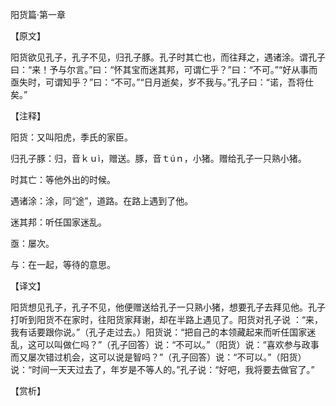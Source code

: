 

阳货篇·第一章

【原文】

阳货欲见孔子，孔子不见，归孔子豚。孔子时其亡也，而往拜之，遇诸涂。谓孔子曰：“来！予与尔言。”曰：“怀其宝而迷其邦，可谓仁乎？”曰：“不可。”“好从事而亟失时，可谓知乎？”曰：“不可。”“日月逝矣，岁不我与。”孔子曰：“诺，吾将仕矣。”

【注释】

阳货：又叫阳虎，季氏的家臣。

归孔子豚：归，音ｋｕì，赠送。豚，音ｔúｎ，小猪。赠给孔子一只熟小猪。

时其亡：等他外出的时候。

遇诸涂：涂，同“途”，道路。在路上遇到了他。

迷其邦：听任国家迷乱。

亟：屡次。

与：在一起，等待的意思。

【译文】

阳货想见孔子，孔子不见，他便赠送给孔子一只熟小猪，想要孔子去拜见他。孔子打听到阳货不在家时，往阳货家拜谢，却在半路上遇见了。阳货对孔子说 ：“来，我有话要跟你说。”（孔子走过去。）阳货说：“把自己的本领藏起来而听任国家迷乱，这可以叫做仁吗？”（孔子回答）说：“不可以。”（阳货）说：“喜欢参与政事而又屡次错过机会，这可以说是智吗？”（孔子回答）说：“不可以。”（阳货）说：“时间一天天过去了，年岁是不等人的。”孔子说：“好吧，我将要去做官了。”

【赏析】

